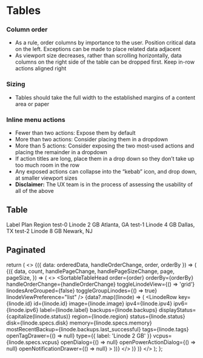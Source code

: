 

<Meta title="Components/Table" />

# Tables

### Column order

- As a rule, order columns by importance to the user. Position critical data on the left. Exceptions can be made to place related data adjacent
- As viewport size decreases, rather than scrolling horizontally, data columns on the right side of the table can be dropped first. Keep in-row actions aligned right

### Sizing

- Tables should take the full width to the established margins of a content area or paper

### Inline menu actions

- Fewer than two actions: Expose them by default
- More than two actions: Consider placing them in a dropdown
- More than 5 actions: Consider exposing the two most-used actions and placing the remainder in a dropdown
- If action titles are long, place them in a drop down so they don’t take up too much room in the row
- Any exposed actions can collapse into the “kebab” icon, and drop down, at smaller viewport sizes
- **Disclaimer:** The UX team is in the process of assessing the usability of all of the above

## Table

<Canvas>
  <Story name="Table">
    <TableWrapper>
      <TableHead>
        <TableRow>
          <TableCell>Label</TableCell>
          <TableCell>Plan</TableCell>
          <TableCell>Region</TableCell>
        </TableRow>
      </TableHead>
      <TableBody>
        <TableRow>
          <TableCell>test-0</TableCell>
          <TableCell>Linode 2 GB</TableCell>
          <TableCell>Atlanta, GA</TableCell>
        </TableRow>
        <TableRow>
          <TableCell>test-1</TableCell>
          <TableCell>Linode 4 GB</TableCell>
          <TableCell>Dallas, TX</TableCell>
        </TableRow>
        <TableRow>
          <TableCell>test-2</TableCell>
          <TableCell>Linode 8 GB</TableCell>
          <TableCell>Newark, NJ</TableCell>
        </TableRow>
      </TableBody>
    </TableWrapper>
  </Story>
</Canvas>

## Paginated

<Canvas>
  <Story name="Paginated">
    <PaginatedExample />
  </Story>
</Canvas>

  return (
    <>
      <Provider store={store}>
        <OrderBy data={linodes} orderBy="label" order="asc">
          {({ data: orderedData, handleOrderChange, order, orderBy }) => (
            <Paginate data={orderedData}>
              {({
                data,
                count,
                handlePageChange,
                handlePageSizeChange,
                page,
                pageSize,
              }) => (
                <>
                  <TableWrapper>
                    <SortableTableHead
                      order={order}
                      orderBy={orderBy}
                      handleOrderChange={handleOrderChange}
                      toggleLinodeView={() => 'grid'}
                      linodesAreGrouped={false}
                      toggleGroupLinodes={() => true}
                      linodeViewPreference="list"
                    />
                    <TableBody>
                      {data?.map((linode) => (
                        <LinodeRow
                          key={linode.id}
                          id={linode.id}
                          image={linode.image}
                          ipv4={linode.ipv4}
                          ipv6={linode.ipv6}
                          label={linode.label}
                          backups={linode.backups}
                          displayStatus={capitalize(linode.status)}
                          region={linode.region}
                          status={linode.status}
                          disk={linode.specs.disk}
                          memory={linode.specs.memory}
                          mostRecentBackup={linode.backups.last_successful}
                          tags={linode.tags}
                          openTagDrawer={() => null}
                          type={{ label: 'Linode 2 GB' }}
                          vcpus={linode.specs.vcpus}
                          openDialog={() => null}
                          openPowerActionDialog={() => null}
                          openNotificationDrawer={() => null}
                        ></LinodeRow>
                      ))}
                    </TableBody>
                  </TableWrapper>
                  <PaginationFooter
                    count={count}
                    handlePageChange={handlePageChange}
                    handleSizeChange={handlePageSizeChange}
                    page={page}
                    pageSize={pageSize}
                    eventCategory="Paginated Table"
                  />
                </>
              )}
            </Paginate>
          )}
        </OrderBy>
      </Provider>
    </>
  );
};
